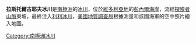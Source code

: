 {{coord|70|57|S|163|30|E|display=title}}

'''拉斯托爾古耶夫冰川'''是[[南極洲|南極洲]]的[[冰川|冰川]]，位於[[維多利亞地|維多利亞地]]的[[彭內爾海岸|彭內爾海岸]]，流經[[探險者山脈|探險者山脈]]東坡，最終注入[[利利冰川|利利冰川]]，[[美國地質調查局|美國地質調查局]]根據測量和該國海軍的空中照片繪入地圖。

{{Antarctica-geo-stub}}
[[Category:南極洲冰川|Category:南極洲冰川]]